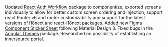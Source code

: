 Updated [React Auth Workflow](https://www.npmjs.com/package/@brightlayer-ui/react-auth-workflow) package to componentize, exported screens individually to allow for better custom screen ordering and injection, support react Router v6 and router customizability and support for the latest versions of i18next and react-i18next packages. Added new [Figma Component Sticker Sheet](https://www.figma.com/community/file/1293308181354933598/brightlayer-ui-tokens-components-in-material-design-3) following Material Design 3. Fixed bugs in the [Angular Themes](https://www.npmjs.com/package/@brightlayer-ui/angular-themes) package. Researched on possibility of establishing an innersource portal.